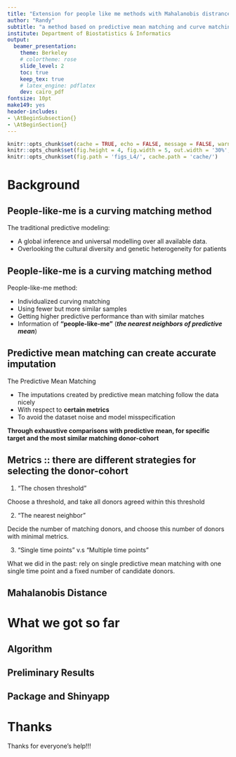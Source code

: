 ```yaml
---
title: "Extension for people like me methods with Mahalanobis distrance"
author: "Randy"
subtitle: "a method based on predictive mean matching and curve matching"
institute: Department of Biostatistics & Informatics 
output:
  beamer_presentation:
    theme: Berkeley
    # colortheme: rose  
    slide_level: 2
    toc: true
    keep_tex: true
    # latex_engine: pdflatex
    dev: cairo_pdf
fontsize: 10pt
make149: yes
header-includes:
- \AtBeginSubsection{}
- \AtBeginSection{}
---
```


```r
knitr::opts_chunk$set(cache = TRUE, echo = FALSE, message = FALSE, warning = FALSE)
knitr::opts_chunk$set(fig.height = 4, fig.width = 5, out.width = '30%', fig.align='center')
knitr::opts_chunk$set(fig.path = 'figs_L4/', cache.path = 'cache/')
```

# Background 

## People-like-me is a curving matching method

The traditional predictive modeling: 

- A global inference and universal modelling over all available data. 
- Overlooking the cultural diversity and genetic heterogeneity for patients


## People-like-me is a curving matching method

People-like-me method:

- Individualized curving matching 
- Using fewer but more similar samples
- Getting higher predictive performance than with similar matches
- Information of **"people-like-me"** (***the nearest neighbors of predictive mean***)



## Predictive mean matching can create accurate imputation

The Predictive Mean Matching 

- The imputations created by predictive mean matching follow the data nicely
- With respect to **certain metrics**
- To avoid the dataset noise and model misspecification

**Through exhaustive comparisons with predictive mean, 
for specific target and the most similar matching donor-cohort**


## Metrics :: there are different strategies for selecting the donor-cohort

1.  "The chosen threshold" 

  Choose a threshold, and take all donors agreed within this threshold


2.  "The nearest neighbor" 

  Decide the number of matching donors, and choose this number of donors with minimal metrics. 
  
3.  "Single time points" v.s "Multiple time points"

  What we did in the past: rely on single predictive mean matching with one single time point and a fixed number of candidate donors.

## Mahalanobis Distance



# What we got so far

## Algorithm 




## Preliminary Results




## Package and Shinyapp



# Thanks


Thanks for everyone's help!!!
